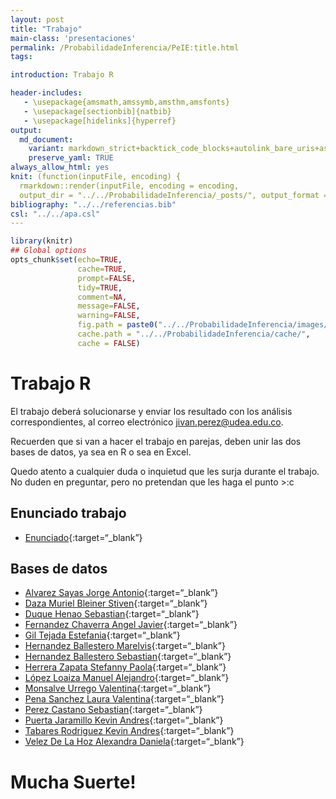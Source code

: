 ```yaml
---
layout: post
title: "Trabajo"
main-class: 'presentaciones'
permalink: /ProbabilidadeInferencia/PeIE:title.html
tags:

introduction: Trabajo R

header-includes:
   - \usepackage{amsmath,amssymb,amsthm,amsfonts}
   - \usepackage[sectionbib]{natbib}
   - \usepackage[hidelinks]{hyperref}
output:
  md_document:
    variant: markdown_strict+backtick_code_blocks+autolink_bare_uris+ascii_identifiers+tex_math_single_backslash
    preserve_yaml: TRUE
always_allow_html: yes   
knit: (function(inputFile, encoding) {
  rmarkdown::render(inputFile, encoding = encoding,
  output_dir = "../../ProbabilidadeInferencia/_posts/", output_format = "all"  ) })
bibliography: "../../referencias.bib"
csl: "../../apa.csl"
---
```


```r
library(knitr)
## Global options
opts_chunk$set(echo=TRUE,
               cache=TRUE,
               prompt=FALSE,
               tidy=TRUE,
               comment=NA,
               message=FALSE,
               warning=FALSE,
               fig.path = paste0("../../ProbabilidadeInferencia/images/", "Trabajo"),
               cache.path = "../../ProbabilidadeInferencia/cache/",
               cache = FALSE)
```

# Trabajo R
El trabajo deberá solucionarse y enviar los resultado con los análisis correspondientes, al correo electrónico <a target="_blank" href="mailto:jivan.perez@udea.edu.co"> jivan.perez@udea.edu.co</a>.

Recuerden que si van a hacer el trabajo en parejas, deben unir las dos bases de datos, ya sea en R o sea en Excel.

Quedo atento a cualquier duda o inquietud que les surja durante el trabajo. No duden en preguntar, pero no pretendan que les haga el punto >:c

## Enunciado trabajo 
* [Enunciado](https://github.com/jiperezga/jiperezga.github.io/raw/master/Dataset/Trabajo/TrabajoR.docx){:target="_blank"}

## Bases de datos 

* [Alvarez Sayas Jorge Antonio](https://github.com/jiperezga/jiperezga.github.io/raw/master/Dataset/Trabajo/T1067282445.xlsx){:target="_blank"}
* [Daza Muriel Bleiner Stiven](https://github.com/jiperezga/jiperezga.github.io/raw/master/Dataset/Trabajo/T1001945591.xlsx){:target="_blank"}
* [Duque Henao Sebastian](https://github.com/jiperezga/jiperezga.github.io/raw/master/Dataset/Trabajo/T1011510104.xlsx){:target="_blank"}
* [Fernandez Chaverra Angel Javier](https://github.com/jiperezga/jiperezga.github.io/raw/master/Dataset/Trabajo/T1000206530.xlsx){:target="_blank"}
* [Gil Tejada Estefania](https://github.com/jiperezga/jiperezga.github.io/raw/master/Dataset/Trabajo/T1000556567.xlsx){:target="_blank"}
* [Hernandez Ballestero Marelvis](https://github.com/jiperezga/jiperezga.github.io/raw/master/Dataset/Trabajo/T1063718105.xlsx){:target="_blank"}
* [Hernandez Ballestero Sebastian](https://github.com/jiperezga/jiperezga.github.io/raw/master/Dataset/Trabajo/T1063718104.xlsx){:target="_blank"}
* [Herrera Zapata Stefanny Paola](https://github.com/jiperezga/jiperezga.github.io/raw/master/Dataset/Trabajo/T1007109668.xlsx){:target="_blank"}
* [López Loaiza Manuel Alejandro](https://github.com/jiperezga/jiperezga.github.io/raw/master/Dataset/Trabajo/T1036686967.xlsx){:target="_blank"}
* [Monsalve Urrego Valentina](https://github.com/jiperezga/jiperezga.github.io/raw/master/Dataset/Trabajo/T1000759535.xlsx){:target="_blank"}
* [Pena Sanchez Laura Valentina](https://github.com/jiperezga/jiperezga.github.io/raw/master/Dataset/Trabajo/T1097490614.xlsx){:target="_blank"}
* [Perez Castano Sebastian](https://github.com/jiperezga/jiperezga.github.io/raw/master/Dataset/Trabajo/T1013457380.xlsx){:target="_blank"}
* [Puerta Jaramillo Kevin Andres](https://github.com/jiperezga/jiperezga.github.io/raw/master/Dataset/Trabajo/T1001470627.xlsx){:target="_blank"}
* [Tabares Rodriguez Kevin Andres](https://github.com/jiperezga/jiperezga.github.io/raw/master/Dataset/Trabajo/T1007330441.xlsx){:target="_blank"}
* [Velez De La Hoz Alexandra Daniela](https://github.com/jiperezga/jiperezga.github.io/raw/master/Dataset/Trabajo/T1129526888.xlsx){:target="_blank"}


<h1> Mucha Suerte! </h1>

